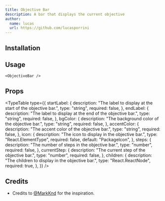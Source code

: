 ```yaml
---
title: Objective Bar
description: A bar that displays the current objective
author:
  name: lucas
  url: https://github.com/lucasporrini
---
```


<ComponentPreview name="objective-bar-demo" />

## Installation

<ComponentInstallation name="objective-bar" />

## Usage

```tsx
<ObjectiveBar />
```

## Props

<TypeTable
  type={{
    startLabel: {
      description: "The label to display at the start of the objective bar.",
      type: "string",
      required: false,
    },
    endLabel: {
      description: "The label to display at the end of the objective bar.",
      type: "string",
      required: false,
    },
    bgColor: {
      description: "The background color of the objective bar.",
      type: "string",
      required: false,
    },
    accentColor: {
      description: "The accent color of the objective bar.",
      type: "string",
      required: false,
    },
    icon: {
      description: "The icon to display in the objective bar.",
      type: "React.ElementType",
      required: false,
      default: "PackageIcon",
    },
    steps: {
      description: "The number of steps in the objective bar.",
      type: "number",
      required: false,
    },
    currentStep: {
      description: "The current step of the objective bar.",
      type: "number",
      required: false,
    },
    children: {
      description: "The children to display in the objective bar.",
      type: "React.ReactNode",
      required: true,
    },
  }}
/>

## Credits

- Credits to [@MarkKnd](https://x.com/MarkKnd) for the inspiration.
